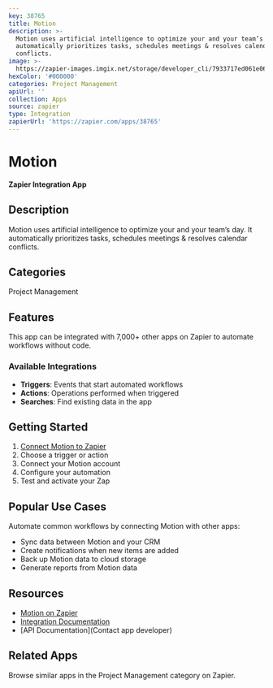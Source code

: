 ```yaml
---
key: 38765
title: Motion
description: >-
  Motion uses artificial intelligence to optimize your and your team’s day. It
  automatically prioritizes tasks, schedules meetings & resolves calendar
  conflicts.
image: >-
  https://zapier-images.imgix.net/storage/developer_cli/7933717ed061e0671cba20b4b394c01f.png?auto=format%2Ccompress&ixlib=python-3.0.0&q=50
hexColor: '#000000'
categories: Project Management
apiUrl: ''
collection: Apps
source: zapier
type: Integration
zapierUrl: 'https://zapier.com/apps/38765'
---
```

# Motion

**Zapier Integration App**

## Description

Motion uses artificial intelligence to optimize your and your team’s day. It automatically prioritizes tasks, schedules meetings & resolves calendar conflicts.

## Categories

Project Management

## Features

This app can be integrated with 7,000+ other apps on Zapier to automate workflows without code.

### Available Integrations

- **Triggers**: Events that start automated workflows
- **Actions**: Operations performed when triggered
- **Searches**: Find existing data in the app

## Getting Started

1. [Connect Motion to Zapier](https://zapier.com/apps/38765)
2. Choose a trigger or action
3. Connect your Motion account
4. Configure your automation
5. Test and activate your Zap

## Popular Use Cases

Automate common workflows by connecting Motion with other apps:

- Sync data between Motion and your CRM
- Create notifications when new items are added
- Back up Motion data to cloud storage
- Generate reports from Motion data

## Resources

- [Motion on Zapier](https://zapier.com/apps/38765)
- [Integration Documentation](https://zapier.com/apps/38765/integrations)
- [API Documentation](Contact app developer)

## Related Apps

Browse similar apps in the Project Management category on Zapier.

